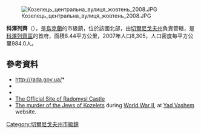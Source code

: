 {{No footnotes|time=2015-09-16T15:05:06+00:00}}
[[Image:Козелець_центральна_вулиця_жовтень_2008.JPG|right]]

'''科澤列齊'''（{{lang-uk|Козелець}}），是[[烏克蘭|烏克蘭]]的市級鎮，位於該國北部，由[[切爾尼戈夫州|切爾尼戈夫州]]負責管轄，是[[科澤列齊區|科澤列齊區]]的首府，面積8.44平方公里，2007年人口8,305，人口密度每平方公里984.0人。

{{Coord|50|54|0|N|31|7|0|E|display=title}}

==參考資料==
* [https://web.archive.org/web/20110521221425/http://gska2.rada.gov.ua/pls/z7502/A005?rdat1=17.06.2008&rf7571=40033 http://rada.gov.ua/]* {{cite web|url=http://gska2.rada.gov.ua/pls/z7502/A005?rdat1=17.06.2008&rf7571=40033|title=Urban-type settlement Kozelets, Chernihiv Oblast, Kozeletskyi Raion|accessdate=2008-06-17|work=[[Verkhovna_Rada|Verkhovna Rada of Ukraine]]|language=uk|deadurl=yes|archiveurl=https://web.archive.org/web/20110521221425/http://gska2.rada.gov.ua/pls/z7502/A005?rdat1=17.06.2008&rf7571=40033|archivedate=2011-05-21}}
* {{cite web|url=http://progylka.com.ua/node/200|title=Kozelets - Danivka - Lemeshi|accessdate=2008-06-17|work=Progylka.com.ua|language=uk|archive-url=https://web.archive.org/web/20080407221203/http://progylka.com.ua/node/200|archive-date=2008-04-07|dead-url=yes}}
* {{cite book|url=http://ua.vlasenko.net/_pgs/pgs-html/pgs4-300.html|chapter=Kozelets, urban-type settlement|accessdate=2007-12-13|editor=Zharikov, N. L.|year=1983–1986|title=Monuments of urban development and architecture in the Ukrainian SSR. 1-4.|publisher=Budivel'nyk|location=[[Kiev|Kiev]]|language=ru|page=300|lccn=84179019|archive-date=2020-09-23|archive-url=https://web.archive.org/web/20200923213012/https://ua.vlasenko.net/_pgs/pgs-html/pgs4-300.html|dead-url=no}}
* [http://www.radozamok.com.ua/en/ The Official Site of Radomysl Castle] {{Wayback|url=http://www.radozamok.com.ua/en/ |date=20200814134402 }}
* [http://www.yadvashem.org/untoldstories/database/index.asp?cid=513 The murder of the Jews of Kozelets] during [[World_War_II|World War II]], at [[Yad_Vashem|Yad Vashem]] website.

{{DEFAULTSORT:Козелець}}
[[Category:切爾尼戈夫州市級鎮|Category:切爾尼戈夫州市級鎮]]


{{Chernihiv-geo-stub}}